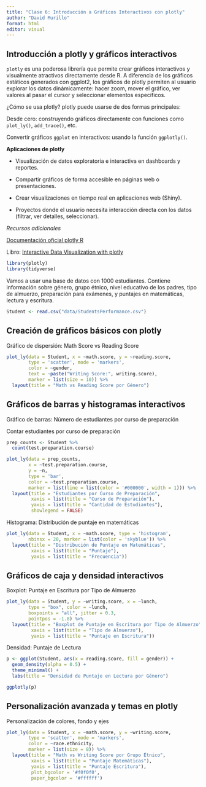 ---
title: "Clase 6: Introducción a Gráficos Interactivos con plotly"
author: "David Murillo"
format: html
editor: visual
---



## Introducción a plotly y gráficos interactivos

`plotly` es una poderosa librería que permite crear gráficos interactivos y visualmente atractivos directamente desde R. A diferencia de los gráficos estáticos generados con ggplot2, los gráficos de plotly permiten al usuario explorar los datos dinámicamente: hacer zoom, mover el gráfico, ver valores al pasar el cursor y seleccionar elementos específicos.

¿Cómo se usa plotly?
plotly puede usarse de dos formas principales:

Desde cero: construyendo gráficos directamente con funciones como `plot_ly()`, `add_trace()`, etc.

Convertir gráficos `ggplot` en interactivos: usando la función `ggplotly()`.

**Aplicaciones de plotly**

- Visualización de datos exploratoria e interactiva en dashboards y reportes.

- Compartir gráficos de forma accesible en páginas web o presentaciones.

- Crear visualizaciones en tiempo real en aplicaciones web (Shiny).

- Proyectos donde el usuario necesita interacción directa con los datos (filtrar, ver detalles, seleccionar).

*Recursos adicionales*

[Documentación oficial plotly R](https://plotly.com/r/)

Libro: [Interactive Data Visualization with plotly](https://plotly-r.com/)

```{r, warning=FALSE, message=FALSE}
library(plotly)
library(tidyverse)
```

Vamos a usar una base de datos con 1000 estudiantes. Contiene información sobre género, grupo étnico, nivel educativo de los padres, tipo de almuerzo, preparación para exámenes, y puntajes en matemáticas, lectura y escritura.

```{r}
Student <- read.csv("data/StudentsPerformance.csv")
```

::: {.panel-tabset}

## Creación de gráficos básicos con plotly

Gráfico de dispersión: Math Score vs Reading Score

```{r}
plot_ly(data = Student, x = ~math.score, y = ~reading.score,
        type = 'scatter', mode = 'markers',
        color = ~gender,
        text = ~paste("Writing Score:", writing.score),
        marker = list(size = 10)) %>%
  layout(title = "Math vs Reading Score por Género")
```


## Gráficos de barras y histogramas interactivos

Gráfico de barras: Número de estudiantes por curso de preparación


Contar estudiantes por curso de preparación
  
```{r}

prep_counts <- Student %>%
  count(test.preparation.course)

plot_ly(data = prep_counts, 
        x = ~test.preparation.course, 
        y = ~n, 
        type = 'bar',
        color = ~test.preparation.course,
        marker = list(line = list(color = '#000000', width = 1))) %>%
  layout(title = "Estudiantes por Curso de Preparación",
         xaxis = list(title = "Curso de Preparación"),
         yaxis = list(title = "Cantidad de Estudiantes"),
         showlegend = FALSE)
```

Histograma: Distribución de puntaje en matemáticas

```{r}
plot_ly(data = Student, x = ~math.score, type = 'histogram',
        nbinsx = 20, marker = list(color = 'skyblue')) %>%
  layout(title = "Distribución de Puntaje en Matemáticas",
         xaxis = list(title = "Puntaje"),
         yaxis = list(title = "Frecuencia"))
```



## Gráficos de caja y densidad interactivos

Boxplot: Puntaje en Escritura por Tipo de Almuerzo

```{r}
plot_ly(data = Student, y = ~writing.score, x = ~lunch,
        type = "box", color = ~lunch,
        boxpoints = "all", jitter = 0.3,
        pointpos = -1.8) %>%
  layout(title = "Boxplot de Puntaje en Escritura por Tipo de Almuerzo",
         xaxis = list(title = "Tipo de Almuerzo"),
         yaxis = list(title = "Puntaje en Escritura"))
```

Densidad: Puntaje de Lectura

```{r}
p <- ggplot(Student, aes(x = reading.score, fill = gender)) +
  geom_density(alpha = 0.5) +
  theme_minimal() +
  labs(title = "Densidad de Puntaje en Lectura por Género")

ggplotly(p)
```


## Personalización avanzada y temas en plotly

Personalización de colores, fondo y ejes

```{r}
plot_ly(data = Student, x = ~math.score, y = ~writing.score,
        type = 'scatter', mode = 'markers',
        color = ~race.ethnicity,
        marker = list(size = 8)) %>%
  layout(title = "Math vs Writing Score por Grupo Étnico",
         xaxis = list(title = "Puntaje Matemáticas"),
         yaxis = list(title = "Puntaje Escritura"),
         plot_bgcolor = '#f0f0f0',
         paper_bgcolor = '#ffffff')
```

:::

